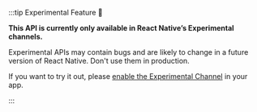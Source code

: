 :::tip Experimental Feature 🧪

**This API is currently only available in React Native’s Experimental channels.**

Experimental APIs may contain bugs and are likely to change in a future version of React Native. Don't use them in production.

If you want to try it out, please [enable the Experimental Channel](releases/release-levels) in your app.

:::
